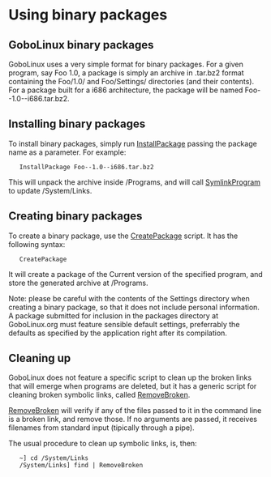 =  Using binary packages =

==  GoboLinux binary packages ==

GoboLinux uses a very simple format for binary packages. For a given program, say Foo 1.0, a package is simply an archive in .tar.bz2 format containing the Foo/1.0/ and Foo/Settings/ directories (and their contents). For a package built for a i686 architecture, the package will be named Foo--1.0--i686.tar.bz2.

==  Installing binary packages ==

To install binary packages, simply run [[InstallPackage]] passing the package name as a parameter. For example:


    InstallPackage Foo--1.0--i686.tar.bz2 


This will unpack the archive inside /Programs, and will call [[SymlinkProgram]] to update /System/Links.

==  Creating binary packages ==

To create a binary package, use the [[CreatePackage]] script. It has the following syntax:


    CreatePackage <program-name> 


It will create a package of the Current version of the specified program, and store the generated archive at /Programs.

Note: please be careful with the contents of the Settings directory when creating a binary package, so that it does not include personal information. A package submitted for inclusion in the packages directory at GoboLinux.org must feature sensible default settings, preferrably the defaults as specified by the application right after its compilation.

==  Cleaning up ==

GoboLinux does not feature a specific script to clean up the broken links that will emerge when programs are deleted, but it has a generic script for cleaning broken symbolic links, called [[RemoveBroken]].

[[RemoveBroken]] will verify if any of the files passed to it in the command line is a broken link, and remove those. If no arguments are passed, it receives filenames from standard input (tipically through a pipe).

The usual procedure to clean up symbolic links, is, then:


    ~] cd /System/Links 
    /System/Links] find | RemoveBroken 


{{Handbook}}
